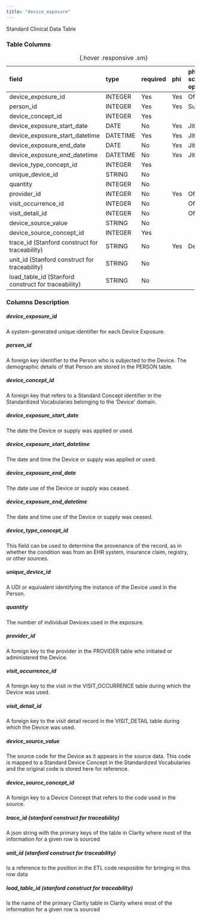 ```yaml
---
title: "device_exposure"
---
```


Standard Clinical Data Table

### Table Columns

| field                                               | type     | required   | phi   | phi scrubbing operation   |
|:----------------------------------------------------|:---------|:-----------|:------|:--------------------------|
| device_exposure_id                                  | INTEGER  | Yes        | Yes   | Offset                    |
| person_id                                           | INTEGER  | Yes        | Yes   | Sub                       |
| device_concept_id                                   | INTEGER  | Yes        |       |                        |
| device_exposure_start_date                          | DATE     | No         | Yes   | Jitter                    |
| device_exposure_start_datetime                      | DATETIME | Yes        | Yes   | Jitter                    |
| device_exposure_end_date                            | DATE     | No         | Yes   | Jitter                    |
| device_exposure_end_datetime                        | DATETIME | No         | Yes   | Jitter                    |
| device_type_concept_id                              | INTEGER  | Yes        |       |                        |
| unique_device_id                                    | STRING   | No         |       |                        |
| quantity                                            | INTEGER  | No         |       |                        |
| provider_id                                         | INTEGER  | No         | Yes   | Offset                    |
| visit_occurrence_id                                 | INTEGER  | No         |       | Offset                    |
| visit_detail_id                                     | INTEGER  | No         |       | Offset                    |
| device_source_value                                 | STRING   | No         |       |                        |
| device_source_concept_id                            | INTEGER  | Yes        |       |                        |
| trace_id (Stanford construct for traceability)      | STRING   | No         | Yes   | Del                       |
| unit_id (Stanford construct for traceability)       | STRING   | No         |       |                        |
| load_table_id (Stanford construct for traceability) | STRING   | No         |       |                        |

:  {.hover .responsive .sm}

### Columns Description


##### device_exposure_id

A system-generated unique identifier for each Device Exposure.

##### person_id

A foreign key identifier to the Person who is subjected to the Device. The demographic details of that Person are stored in the PERSON table.

##### device_concept_id

A foreign key that refers to a Standard Concept identifier in the Standardized Vocabularies belonging to the 'Device' domain.

##### device_exposure_start_date

The date the Device or supply was applied or used.

##### device_exposure_start_datetime

The date and time the Device or supply was applied or used.

##### device_exposure_end_date

The date use of the Device or supply was ceased.

##### device_exposure_end_datetime

The date and time use of the Device or supply was ceased.

##### device_type_concept_id

This field can be used to determine the provenance of the record, as in whether the condition was from an EHR system, insurance claim, registry, or other sources.

##### unique_device_id

A UDI or equivalent identifying the instance of the Device used in the Person.

##### quantity

The number of individual Devices used in the exposure.

##### provider_id

A foreign key to the provider in the PROVIDER table who initiated or administered the Device.

##### visit_occurrence_id

A foreign key to the visit in the VISIT_OCCURRENCE table during which the Device was used.

##### visit_detail_id

A foreign key to the visit detail record in the VISIT_DETAIL table during which the Device was used.

##### device_source_value

The source code for the Device as it appears in the source data. This code is mapped to a Standard Device Concept in the Standardized Vocabularies and the original code is stored here for reference.

##### device_source_concept_id

A foreign key to a Device Concept that refers to the code used in the source.

##### trace_id (stanford construct for traceability) 

A json string with the primary keys of the table in Clarity where most of the information for a given row is sourced

##### unit_id (stanford construct for traceability) 

Is a reference to the position in the ETL code resposible for bringing in this row data

##### load_table_id (stanford construct for traceability) 

Is the name of the primary Clarity table in Clarity where most of the information for a given row is sourced
